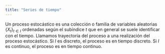 ```yaml
---
title: "Series de tiempo"
---
```


Un proceso estocástico es una colección o familia de variables aleatorias $\{X_{t}\}_{t\in I}$ ordenadas según el subíndice $t$ que en general se suele identificar con el tiempo. Llamamos trayectoria del proceso a una realización del proceso estocástico. Si $I$ es discreto, el proceso es en tiempo discreto. Si $I$ es continuo, el proceso es en tiempo continuo.